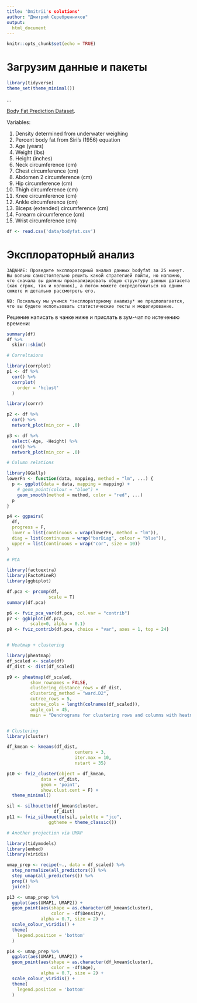 ```yaml
---
title: 'Dmitrii's solutions'
author: "Дмитрий Серебренников"
output: 
  html_document
---
```


```r
knitr::opts_chunk$set(echo = TRUE)
```

# Загрузим данные и пакеты

```r
library(tidyverse)
theme_set(theme_minimal())
```

...

[Body Fat Prediction Dataset](https://www.kaggle.com/datasets/fedesoriano/body-fat-prediction-dataset).

Variables:

1. Density determined from underwater weighing
2. Percent body fat from Siri's (1956) equation
3. Age (years)
4. Weight (lbs)
5. Height (inches)
6. Neck circumference (cm)
7. Chest circumference (cm)
8. Abdomen 2 circumference (cm)
9. Hip circumference (cm)
10. Thigh circumference (cm)
11. Knee circumference (cm)
12. Ankle circumference (cm)
13. Biceps (extended) circumference (cm)
14. Forearm circumference (cm)
15. Wrist circumference (cm)

```r
df <- read.csv('data/bodyfat.csv')
```


# Эксплораторный анализ

```{}
ЗАДАНИЕ: Проведите эксплораторный анализ данных bodyfat за 25 минут. Вы вольны самостоятельно решить какой стратегией пойти, но напомню, что сначала вы должны проанализировать общую структуру данных датасета (как строк, так и колонок), а потом можете сосредоточиться на одном сюжете и детально рассмотреть его.

NB: Поскольку мы учимся *эксплораторному анализу* не предполагается, что вы будете использовать статистические тесты и моделирование.
```

Решение написать в чанке ниже и прислать в зум-чат по истечению времени:

```r
summary(df)
df %>% 
  skimr::skim()

# Correltaions

library(corrplot)
p1 <- df %>% 
  cor() %>% 
  corrplot(
    order = 'hclust'
  )

library(corrr)

p2 <- df %>% 
  cor() %>% 
  network_plot(min_cor = .0)

p3 <- df %>% 
  select(-Age, -Height) %>% 
  cor() %>% 
  network_plot(min_cor = .0)

# Column relations

library(GGally)
lowerFn <- function(data, mapping, method = "lm", ...) {
  p <- ggplot(data = data, mapping = mapping) +
    # geom_point(colour = "blue") +
    geom_smooth(method = method, color = "red", ...)
  p
}

p4 <- ggpairs(
  df, 
  progress = F,
  lower = list(continuous = wrap(lowerFn, method = "lm")),
  diag = list(continuous = wrap("barDiag", colour = "blue")),
  upper = list(continuous = wrap("cor", size = 10))
)

# PCA

library(factoextra)
library(FactoMineR)
library(ggbiplot) 

df.pca <- prcomp(df, 
                scale = T) 
summary(df.pca)

p6 <- fviz_pca_var(df.pca, col.var = "contrib")
p7 <- ggbiplot(df.pca, 
         scale=0, alpha = 0.1)
p8 <- fviz_contrib(df.pca, choice = "var", axes = 1, top = 24) 


# Heatmap + clustering

library(pheatmap)
df_scaled <- scale(df)
df_dist <- dist(df_scaled)

p9 <- pheatmap(df_scaled, 
         show_rownames = FALSE, 
         clustering_distance_rows = df_dist,
         clustering_method = "ward.D2", 
         cutree_rows = 5,
         cutree_cols = length(colnames(df_scaled)),
         angle_col = 45, 
         main = "Dendrograms for clustering rows and columns with heatmap")


# Clustering
library(cluster)

df_kmean <- kmeans(df_dist,
                          centers = 3, 
                          iter.max = 10, 
                          nstart = 35)

p10 <- fviz_cluster(object = df_kmean, 
             data = df_dist,
             geom = 'point',
             show.clust.cent = F) + 
  theme_minimal()

sil <- silhouette(df_kmean$cluster,
                  df_dist)
p11 <- fviz_silhouette(sil, palette = "jco",
                ggtheme = theme_classic())

# Another projection via UMAP

library(tidymodels)
library(embed)
library(viridis)

umap_prep <- recipe(~., data = df_scaled) %>%
  step_normalize(all_predictors()) %>% 
  step_umap(all_predictors()) %>%  
  prep() %>%  
  juice() 

p13 <- umap_prep %>%
  ggplot(aes(UMAP1, UMAP2)) + 
  geom_point(aes(shape = as.character(df_kmean$cluster),
                 color = -df$Density),
             alpha = 0.7, size = 2) +
  scale_colour_viridis() +
  theme(
    legend.position = 'bottom'
  )

p14 <- umap_prep %>%
  ggplot(aes(UMAP1, UMAP2)) + 
  geom_point(aes(shape = as.character(df_kmean$cluster),
                 color = -df$Age),
             alpha = 0.7, size = 2) +
  scale_colour_viridis() +
  theme(
    legend.position = 'bottom'
  )
```








